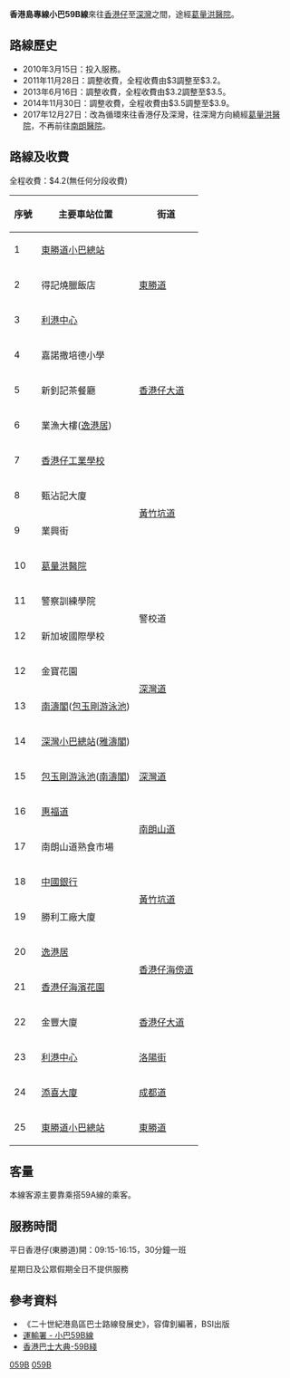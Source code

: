 {{Infobox Bus Route
| image  = [[File:TY245_Hong_Kong_Island_59B_29-11-2019.jpg|250px]]
| number = 專線小巴59B線
| operator = [[進智公交|進智公交]]
| garage =
| length =
| time = 約15分鐘
| start = [[香港仔|香港仔]]（[[東勝道|東勝道]]）
| via = [[葛量洪醫院|葛量洪醫院]]
| end = [[深灣|深灣]]
| level = [[香港仔|香港仔]]<br>0915-1615
| level1 = [[葛量洪醫院|葛量洪醫院]]<br>0920-1620
| frequency =30分
| Other_route = [[香港島專線小巴59A線|香港島專線小巴59A線]]
| vehicle = [[豐田Coaster|豐田Coaster]]<br>[[三菱Fuso_Rosa|三菱Fuso Rosa]]
| Fare = $4.2
| Section_Fare1 = 
| Section_Fare2 = 
| compete = [[香港島專線小巴59A線|香港島專線小巴59A線]]<br>[[城巴48線|城巴48線]]<br>[[新巴78線|新巴78線]]<br>（香港仔與黃竹坑之間）
| bgcolor = green
| fontcolor = #00FF00
}}

'''香港島專線小巴59B線'''來往[[香港仔|香港仔]]至[[深灣|深灣]]之間，途經[[葛量洪醫院|葛量洪醫院]]。

==路線歷史==
*2010年3月15日：投入服務。
*2011年11月28日：調整收費，全程收費由$3調整至$3.2。
*2013年6月16日：調整收費，全程收費由$3.2調整至$3.5。
*2014年11月30日：調整收費，全程收費由$3.5調整至$3.9。
*2017年12月27日：改為循環來往香港仔及深灣，往深灣方向繞經[[葛量洪醫院|葛量洪醫院]]，不再前往[[南朗醫院|南朗醫院]]。

==路線及收費==
全程收費：$4.2(無任何分段收費)
{| class="wikitable" style="text-align: center"
!序號!!主要車站位置!!街道
|-
|1||[[東勝道|東勝道小巴總站]]|| rowspan="3" |[[東勝道|東勝道]]
|-
|2||得記燒臘飯店
|-
|3||[[利港中心|利港中心]]
|-
|4||嘉諾撒培德小學|| rowspan="3" |[[香港仔大道|香港仔大道]]
|-
|5||新釗記茶餐廳
|-
|6||業漁大樓([[逸港居|逸港居]])
|-
|7||[[香港仔工業學校|香港仔工業學校]]|| rowspan="4" |[[黃竹坑道|黃竹坑道]]
|-
|8||甄沾記大廈
|-
|9||業興街
|-
|10||[[葛量洪醫院|葛量洪醫院]]
|-
|11||警察訓練學院|| rowspan="2" |警校道
|-
|12||新加坡國際學校
|-
|12||金寶花園|| rowspan="2" |[[深灣道|深灣道]]
|-
|13||[[南濤閣|南濤閣]]([[包玉剛游泳池|包玉剛游泳池]])
|-
|14|| colspan="2" |[[深灣公共運輸交匯處|深灣小巴總站]]([[雅濤閣|雅濤閣]])
|-
|15||[[包玉剛游泳池|包玉剛游泳池]]([[南濤閣|南濤閣]])
|[[深灣道|深灣道]]
|-
|16||[[惠福道|惠福道]]|| rowspan="2" |[[南朗山道|南朗山道]]
|-
|17||南朗山道熟食市場
|-
|18||[[中國銀行|中國銀行]]|| rowspan="2" |[[黃竹坑道|黃竹坑道]]
|-
|19||勝利工廠大廈
|-
|20||[[逸港居|逸港居]]|| rowspan="2" |[[香港仔海傍道|香港仔海傍道]]
|-
|21||[[香港仔海濱花園|香港仔海濱花園]]
|-
|22||金豐大廈||[[香港仔大道|香港仔大道]]
|-
|23||[[利港中心|利港中心]]||[[洛陽街|洛陽街]]
|-
|24||[[添喜大廈|添喜大廈]]||[[成都道|成都道]]
|-
|25||[[東勝道|東勝道小巴總站]]||[[東勝道|東勝道]]
|}

==客量==
本線客源主要靠乘搭59A線的乘客。

==服務時間==
平日香港仔(東勝道)開：09:15-16:15，30分鐘一班
;星期日及公眾假期全日不提供服務

==參考資料==
*《二十世紀港島區巴士路線發展史》，容偉釗編著，BSI出版
*[https://web.archive.org/web/20100908132525/http://www.td.gov.hk/tc/transport_in_hong_kong/public_transport/minibuses/green/gmb_online_guide/hong_kong_island_gmb_routes/hk_59b/index.html 運輸署 - 小巴59B線]
*[https://hkbus.fandom.com/wiki/%E6%B8%AF%E5%B3%B6%E5%B0%88%E7%B6%AB%E5%B0%8F%E5%B7%B459B%E7%B7%9A 香港巴士大典-59B綫]

{{進智公交}}
{{香港南區小巴路線列表}}
[[Category:香港島小巴路線|059B]]
[[Category:南區小巴路線_(香港)|059B]]
